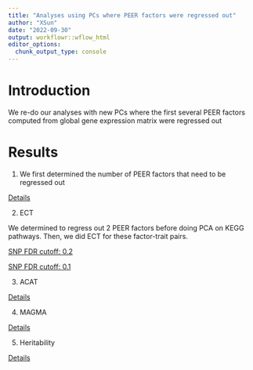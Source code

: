 ```yaml
---
title: "Analyses using PCs where PEER factors were regressed out"
author: "XSun"
date: "2022-09-30"
output: workflowr::wflow_html
editor_options:
  chunk_output_type: console
---
```


# Introduction

We re-do our analyses with new PCs where the first several PEER factors computed from global gene expression matrix were regressed out 

# Results

1. We first determined the number of PEER factors that need to be regressed out

[Details](https://xsun1229.github.io/factor_analysis/num_peer.html)

2. ECT 

  We determined to regress out 2 PEER factors before doing PCA on KEGG pathways. Then, we did ECT for these factor-trait pairs. 

[SNP FDR cutoff: 0.2](https://xsun1229.github.io/factor_analysis/ECT_2peer.html)

[SNP FDR cutoff: 0.1](https://xsun1229.github.io/factor_analysis/ECT_2peer_fdr01.html)

3. ACAT

[Details](https://xsun1229.github.io/factor_analysis/acat_2peer.html)

4. MAGMA

[Details](https://xsun1229.github.io/factor_analysis/magma_2peer.html)

5. Heritability

[Details](https://xsun1229.github.io/factor_analysis/hsq_pc_regressed.html)
